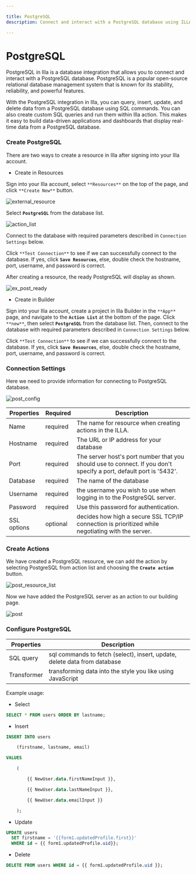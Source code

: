 ---

title: PostgreSQL
description: Connect and interact with a PostgreSQL database using ILLA Cloud. Create apps that can query, manipulate, and visualize data. Automate and optimize data workflows.

---

# PostgreSQL

PostgreSQL in Illa is a database integration that allows you to connect and interact with a PostgreSQL database. PostgreSQL is a popular open-source relational database management system that is known for its stability, reliability, and powerful features.

With the PostgreSQL integration in Illa, you can query, insert, update, and delete data from a PostgreSQL database using SQL commands. You can also create custom SQL queries and run them within Illa action. This makes it easy to build data-driven applications and dashboards that display real-time data from a PostgreSQL database.

### Create PostgreSQL

There are two ways to create a resource in Illa after signing into your Illa account.

- Create in Resources

Sign into your Illa account, select `**Resources**` on the top of the page, and click `**Create New**` button.

![external_resource](https://cdn.illacloud.com/official-website/img/docs/external_resource.png)

Select **`PostgreSQL`** from the database list.

![action_list](https://cdn.illacloud.com/official-website/img/docs/action_list.png)

Connect to the database with required parameters described in `Connection Settings` below.

Click `**Test Connection**` to see if we can successfully connect to the database. If yes, click **`Save Resources`**, else, double check the hostname, port, username, and password is correct.

After creating a resource, the ready PostgreSQL will display as shown.

![ex_post_ready](https://cdn.illacloud.com/official-website/img/docs/ex_post_ready.png)

- Create in Builder

Sign into your Illa account, create a project in Illa Builder in the `**App**` page, and navigate to the **`Action List`** at the bottom of the page. Click `**new**`, then select **`PostgreSQL`** from the database list. Then, connect to the database with required parameters described in `Connection Settings` below.

Click `**Test Connection**` to see if we can successfully connect to the database. If yes, click **`Save Resources`**, else, double check the hostname, port, username, and password is correct.

### Connection Settings

Here we need to provide information for connecting to PostgreSQL database.

![post_config](https://cdn.illacloud.com/official-website/img/docs/post_config.png)

| Properties  | Required | Description                                                                                                        |
| ----------- | -------- | ------------------------------------------------------------------------------------------------------------------ |
| Name        | required | The name for resource when creating actions in the ILLA.                                                           |
| Hostname    | required | The URL or IP address for your database                                                                            |
| Port        | required | The server host's port number that you should use to connect. If you don't specify a port, default port is '5432'. |
| Database    | required | The name of the database                                                                                           |
| Username    | required | the username you wish to use when logging in to the PostgreSQL server.                                             |
| Password    | required | Use this password for authentication.                                                                              |
| SSL options | optional | decides how high a secure SSL TCP/IP connection is prioritized while negotiating with the server.                  |

### Create Actions

We have created a PostgreSQL resource, we can add the action by selecting PostgreSQL from action list and choosing the **`Create action`** button.

![post_resource_list](https://cdn.illacloud.com/official-website/img/docs/post_resource_list.png)

Now we have added the PostgreSQL server as an action to our building page.

![post](https://cdn.illacloud.com/official-website/img/docs/post.png)

### Configure PostgreSQL

| Properties  | Description                                                               |
| ----------- | ------------------------------------------------------------------------- |
| SQL query   | sql commands to fetch (select), insert, update, delete data from database |
| Transformer | transforming data into the style you like using JavaScript                |

Example usage:

- Select

```sql
SELECT * FROM users ORDER BY lastname;
```

- Insert

```sql
INSERT INTO users

	(firstname, lastname, email)

VALUES

	(

		{{ NewUser.data.firstNameInput }},

		{{ NewUser.data.lastNameInput }},

		{{ NewUser.data.emailInput }}

	);
```

- Update

```sql
UPDATE users
  SET firstname = '{{form1.updatedProfile.first}}'
  WHERE id = {{ form1.updatedProfile.uid}};
```

- Delete

```sql
DELETE FROM users WHERE id = {{ form1.updatedProfile.uid }};
```
